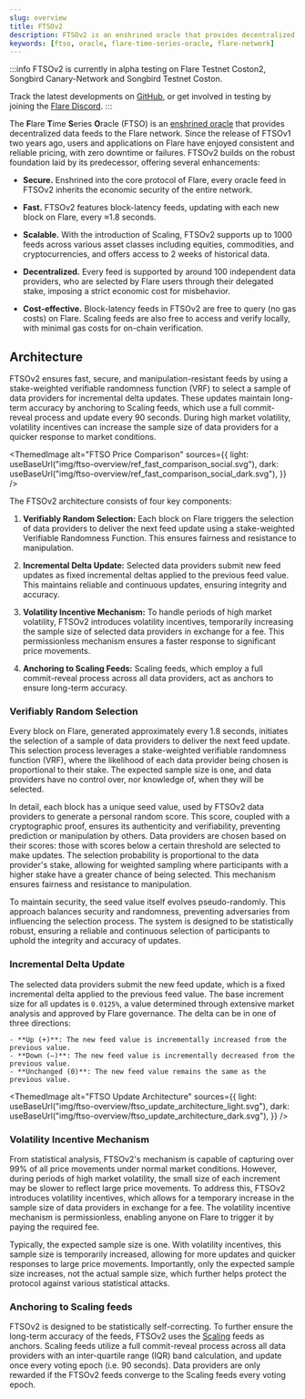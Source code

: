 ```yaml
---
slug: overview
title: FTSOv2
description: FTSOv2 is an enshrined oracle that provides decentralized data feeds to the Flare network.
keywords: [ftso, oracle, flare-time-series-oracle, flare-network]
---
```



:::info
FTSOv2 is currently in alpha testing on Flare Testnet Coston2, Songbird Canary-Network and Songbird Testnet Coston.

Track the latest developments on [GitHub](https://github.com/flare-foundation/flare-smart-contracts-v2), or get involved in testing by joining the [Flare Discord](hhttps://discord.com/invite/flarenetwork).
:::

The **F**lare **T**ime **S**eries **O**racle (FTSO) is an [enshrined oracle](../support/terminology#enshrined-oracle) that provides decentralized data feeds to the Flare network. Since the release of FTSOv1 two years ago, users and applications on Flare have enjoyed consistent and reliable pricing, with zero downtime or failures. FTSOv2 builds on the robust foundation laid by its predecessor, offering several enhancements:

- **Secure.** Enshrined into the core protocol of Flare, every oracle feed in FTSOv2 inherits the economic security of the entire network.

- **Fast.** FTSOv2 features block-latency feeds, updating with each new block on Flare, every ≈1.8 seconds.

- **Scalable.** With the introduction of Scaling, FTSOv2 supports up to 1000 feeds across various asset classes including equities, commodities, and cryptocurrencies, and offers access to 2 weeks of historical data.

- **Decentralized.** Every feed is supported by around 100 independent data providers, who are selected by Flare users through their delegated stake, imposing a strict economic cost for misbehavior.

- **Cost-effective.** Block-latency feeds in FTSOv2 are free to query (no gas costs) on Flare. Scaling feeds are also free to access and verify locally, with minimal gas costs for on-chain verification.

## Architecture

FTSOv2 ensures fast, secure, and manipulation-resistant feeds by using a stake-weighted verifiable randomness function (VRF) to select a sample of data providers for incremental delta updates. These updates maintain long-term accuracy by anchoring to Scaling feeds, which use a full commit-reveal process and update every 90 seconds. During high market volatility, volatility incentives can increase the sample size of data providers for a quicker response to market conditions.

<ThemedImage
  alt="FTSO Price Comparison"
  sources={{
    light: useBaseUrl("img/ftso-overview/ref_fast_comparison_social.svg"),
    dark: useBaseUrl("img/ftso-overview/ref_fast_comparison_social_dark.svg"),
  }}
/>

The FTSOv2 architecture consists of four key components:

1. **Verifiably Random Selection:** Each block on Flare triggers the selection of data providers to deliver the next feed update using a stake-weighted Verifiable Randomness Function. This ensures fairness and resistance to manipulation.

2. **Incremental Delta Update:** Selected data providers submit new feed updates as fixed incremental deltas applied to the previous feed value. This maintains reliable and continuous updates, ensuring integrity and accuracy.

3. **Volatility Incentive Mechanism:** To handle periods of high market volatility, FTSOv2 introduces volatility incentives, temporarily increasing the sample size of selected data providers in exchange for a fee. This permissionless mechanism ensures a faster response to significant price movements.

4. **Anchoring to Scaling Feeds:** Scaling feeds, which employ a full commit-reveal process across all data providers, act as anchors to ensure long-term accuracy.

### Verifiably Random Selection

Every block on Flare, generated approximately every 1.8 seconds, initiates the selection of a sample of data providers to deliver the next feed update. This selection process leverages a stake-weighted verifiable randomness function (VRF), where the likelihood of each data provider being chosen is proportional to their stake. The expected sample size is one, and data providers have no control over, nor knowledge of, when they will be selected.

In detail, each block has a unique seed value, used by FTSOv2 data providers to generate a personal random score. This score, coupled with a cryptographic proof, ensures its authenticity and verifiability, preventing prediction or manipulation by others. Data providers are chosen based on their scores: those with scores below a certain threshold are selected to make updates. The selection probability is proportional to the data provider's stake, allowing for weighted sampling where participants with a higher stake have a greater chance of being selected. This mechanism ensures fairness and resistance to manipulation.

To maintain security, the seed value itself evolves pseudo-randomly. This approach balances security and randomness, preventing adversaries from influencing the selection process. The system is designed to be statistically robust, ensuring a reliable and continuous selection of participants to uphold the integrity and accuracy of updates.

### Incremental Delta Update

The selected data providers submit the new feed update, which is a fixed incremental delta applied to the previous feed value. The base increment size for all updates is `0.0125%`, a value determined through extensive market analysis and approved by Flare governance. The delta can be in one of three directions:

    - **Up (+)**: The new feed value is incrementally increased from the previous value.
    - **Down (–)**: The new feed value is incrementally decreased from the previous value.
    - **Unchanged (0)**: The new feed value remains the same as the previous value.

<ThemedImage
  alt="FTSO Update Architecture"
  sources={{
    light: useBaseUrl("img/ftso-overview/ftso_update_architecture_light.svg"),
    dark: useBaseUrl("img/ftso-overview/ftso_update_architecture_dark.svg"),
  }}
/>

### Volatility Incentive Mechanism

From statistical analysis, FTSOv2's mechanism is capable of capturing over 99% of all price movements under normal market conditions. However, during periods of high market volatility, the small size of each increment may be slower to reflect large price movements. To address this, FTSOv2 introduces volatility incentives, which allows for a temporary increase in the sample size of data providers in exchange for a fee. The volatility incentive mechanism is permissionless, enabling anyone on Flare to trigger it by paying the required fee.

Typically, the expected sample size is one. With volatility incentives, this sample size is temporarily increased, allowing for more updates and quicker responses to large price movements. Importantly, only the expected sample size increases, not the actual sample size, which further helps protect the protocol against various statistical attacks.

### Anchoring to Scaling feeds

FTSOv2 is designed to be statistically self-correcting. To further ensure the long-term accuracy of the feeds, FTSOv2 uses the [Scaling](./scaling/overview) feeds as anchors. Scaling feeds utilize a full commit-reveal process across all data providers with an inter-quartile range (IQR) band calculation, and update once every voting epoch (i.e. 90 seconds). Data providers are only rewarded if the FTSOv2 feeds converge to the Scaling feeds every voting epoch.
